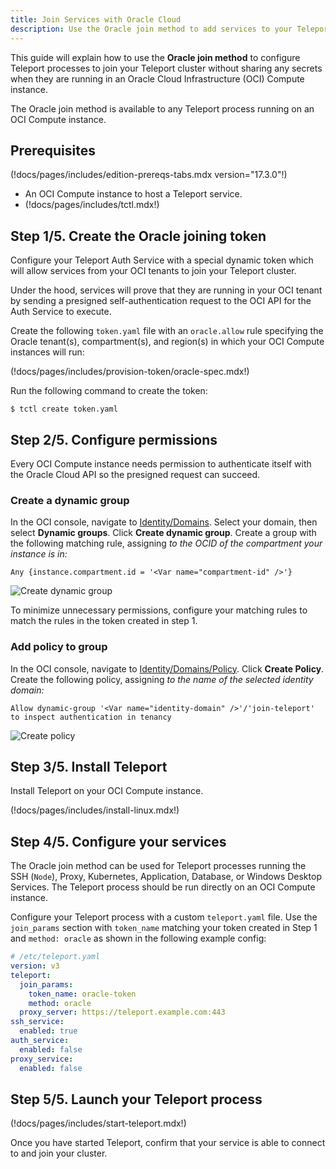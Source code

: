 ```yaml
---
title: Join Services with Oracle Cloud
description: Use the Oracle join method to add services to your Teleport cluster.
---
```


This guide will explain how to use the **Oracle join method** to configure
Teleport processes to join your Teleport cluster without sharing any secrets
when they are running in an Oracle Cloud Infrastructure (OCI) Compute instance.

The Oracle join method is available to any Teleport process running on an
OCI Compute instance.

## Prerequisites

(!docs/pages/includes/edition-prereqs-tabs.mdx version="17.3.0"!)

- An OCI Compute instance to host a Teleport service.
- (!docs/pages/includes/tctl.mdx!)

## Step 1/5. Create the Oracle joining token

Configure your Teleport Auth Service with a special dynamic token which will
allow services from your OCI tenants to join your Teleport cluster.

Under the hood, services will prove that they are running in your OCI
tenant by sending a presigned self-authentication request to the OCI API
for the Auth Service to execute.

Create the following `token.yaml` file with an `oracle.allow` rule specifying
the Oracle tenant(s), compartment(s), and region(s) in which your OCI
Compute instances will run:

(!docs/pages/includes/provision-token/oracle-spec.mdx!)

Run the following command to create the token:

```code
$ tctl create token.yaml
```

## Step 2/5. Configure permissions

Every OCI Compute instance needs permission to authenticate itself with the
Oracle Cloud API so the presigned request can succeed.

### Create a dynamic group

In the OCI console, navigate to
[Identity/Domains](https://cloud.oracle.com/identity/domains).
Select your domain, then select **Dynamic groups**. Click **Create dynamic
group**. Create a group with the following matching rule, assigning 
<Var name="compartment-id" /> to the OCID of the compartment your instance is
in:

```code
Any {instance.compartment.id = '<Var name="compartment-id" />'}
```

![Create dynamic group](../../../img/oracle/oracle-join-dynamic-group@2x.png)

<Admonition type="tip">

To minimize unnecessary permissions, configure your matching rules to match
the rules in the token created in step 1.

</Admonition>

### Add policy to group

In the OCI console, navigate to
[Identity/Domains/Policy](https://cloud.oracle.com/identity/domains/policies).
Click **Create Policy**. Create the following policy, assigning 
<Var name="identity-domain" /> to the name of the selected identity domain:

```code
Allow dynamic-group '<Var name="identity-domain" />'/'join-teleport' to inspect authentication in tenancy
```

![Create policy](../../../img/oracle/oracle-join-policy@2x.png)

## Step 3/5. Install Teleport

Install Teleport on your OCI Compute instance.

(!docs/pages/includes/install-linux.mdx!)

## Step 4/5. Configure your services

The Oracle join method can be used for Teleport processes running the SSH (`Node`), Proxy,
Kubernetes, Application, Database, or Windows Desktop Services. The Teleport
process should be run directly on an OCI Compute instance.

Configure your Teleport process with a custom `teleport.yaml` file. Use the
`join_params` section with `token_name` matching your token created in Step 1
and `method: oracle` as shown in the following example config:

```yaml
# /etc/teleport.yaml
version: v3
teleport:
  join_params:
    token_name: oracle-token
    method: oracle
  proxy_server: https://teleport.example.com:443
ssh_service:
  enabled: true
auth_service:
  enabled: false
proxy_service:
  enabled: false
```

## Step 5/5. Launch your Teleport process

(!docs/pages/includes/start-teleport.mdx!)

Once you have started Teleport, confirm that your service is able to connect to
and join your cluster.
